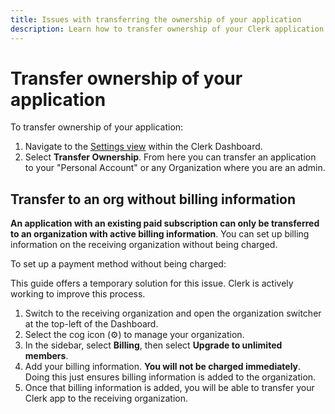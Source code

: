 ```yaml
---
title: Issues with transferring the ownership of your application
description: Learn how to transfer ownership of your Clerk application
---
```


# Transfer ownership of your application

To transfer ownership of your application:

1. Navigate to the [Settings view](https://dashboard.clerk.com/last-active?path=settings) within the Clerk Dashboard.
1. Select **Transfer Ownership**. From here you can transfer an application to your "Personal Account" or any Organization where you are an admin.

## Transfer to an org without billing information

**An application with an existing paid subscription can only be transferred to an organization with active billing information**. You can set up billing information on the receiving organization without being charged.

To set up a payment method without being charged:

<Callout type="Info">
  This guide offers a temporary solution for this issue. Clerk is actively working to improve this process.
</Callout>

1. Switch to the receiving organization and open the organization switcher at the top-left of the Dashboard.
1. Select the cog icon (⚙) to manage your organization.
1. In the sidebar, select **Billing**, then select **Upgrade to unlimited members**.
1. Add your billing information. **You will not be charged immediately**. Doing this just ensures billing information is added to the organization.
1. Once that billing information is added, you will be able to transfer your Clerk app to the receiving organization.
